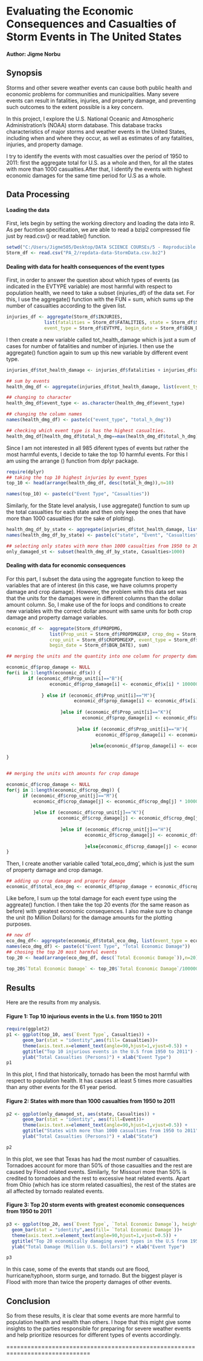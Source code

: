 # Evaluating the Economic Consequences and Casualties of Storm Events in The United States




#### Author: Jigme Norbu

## Synopsis
Storms and other severe weather events can cause both public health and economic problems for communities and municipalities. Many severe events can result in fatalities, injuries, and property damage, and preventing such outcomes to the extent possible is a key concern.

In this project, I explore the U.S. National Oceanic and Atmospheric Administration's (NOAA) storm database. This database tracks characteristics of major storms and weather events in the United States, including when and where they occur, as well as estimates of any fatalities, injuries, and property damage.

I try to identify the events with most casualties over the period of 1950 to 2011: first the aggregate total for U.S. as a whole and then, for all the states with more than 1000 casualties.After that, I identify the events with highest economic damages for the same time period for U.S as a whole.  




## Data Processing


#### Loading the data

First, lets begin by setting the working directory and loading the data into R. As per fucntion specification, we are able to read a bzip2 compressed file just by read.csv() or read.table() function.

```r
setwd("C:/Users/Jigme505/Desktop/DATA SCIENCE COURSEs/5 - Reproducible Research/")
Storm_df <- read.csv("PA_2/repdata-data-StormData.csv.bz2")
```

#### Dealing with data for health consequences of the event types

First, in order to answer the question about which types of events (as indicated in the EVTYPE variable) are most harmful with respect to population health, we need to take a subset (injuries_df) of the data set. For this, I use the aggregate() function with the FUN = sum, which sums up the number of casualties according to the given list. 

```r
injuries_df <- aggregate(Storm_df$INJURIES, 
              list(fatalities = Storm_df$FATALITIES, state = Storm_df$STATE,
              event_type = Storm_df$EVTYPE, begin_date = Storm_df$BGN_DATE), sum)
```



I then create a new variable called tot_health_damage which is just a sum of cases for number of fatalities and number of injuries. I then use the aggregate() function again to sum up this new variable by different event type.

```r
injuries_df$tot_health_damage <- injuries_df$fatalities + injuries_df$x

## sum by events
health_dmg_df <- aggregate(injuries_df$tot_health_damage, list(event_type = injuries_df$event_type), sum)

## changing to character 
health_dmg_df$event_type <- as.character(health_dmg_df$event_type)

## changing the column names
names(health_dmg_df) <- paste(c("event_type", "total_h_dmg"))

## checking which event type is has the highest casualties. 
health_dmg_df[health_dmg_df$total_h_dmg==max(health_dmg_df$total_h_dmg),]
```



Since I am not interested in all 985 diferent types of events but rather the most harmful events, I decide to take the top 10 harmful events. For this I am using the arrange () function from dplyr package.
```r
require(dplyr)
## taking the top 10 highest injuries by event_types 
top_10 <- head(arrange(health_dmg_df, desc(total_h_dmg)),n=10)

names(top_10) <- paste(c("Event Type", "Casualties"))

```



Similarly, for the State level analysis, I use aggregate() function to sum up the total casualties for each state and then only keep the ones that have more than 1000 casualties (for the sake of plotting).

```r
health_dmg_df_by_state <- aggregate(injuries_df$tot_health_damage, list(state=injuries_df$state, event_type = injuries_df$event_type), sum)
names(health_dmg_df_by_state) <- paste(c("state", "Event", "Casualties"))

## selecting only states with more than 1000 casualties from 1950 to 2011
only_damaged_st <- subset(health_dmg_df_by_state, Casualties>1000)
```




#### Dealing with data for economic consequences

For this part, I subset the data using the aggregate function to keep the variables that are of interest (in this case, we have columns property damage and crop damage). However, the problem with this data set was that the units for the damages were in different columns than the dollar amount column. So, I make use of the for loops and conditions to create new variables with the correct dollar amount with same units for both crop damage and property damage variables.

```r
economic_df <-  aggregate(Storm_df$PROPDMG, 
                list(Prop_unit = Storm_df$PROPDMGEXP, crop_dmg = Storm_df$CROPDMG,
                crop_unit = Storm_df$CROPDMGEXP, event_type = Storm_df$EVTYPE,
                begin_date = Storm_df$BGN_DATE), sum)

## merging the units and the quantity into one column for property damage

economic_df$prop_damage <- NULL
for(i in 1:length(economic_df$x)) {
        if (economic_df$Prop_unit[i]=="B"){
                economic_df$prop_damage[i] <- economic_df$x[i] * 1000000000
         
             } else if (economic_df$Prop_unit[i]=="M"){
                         economic_df$prop_damage[i] <- economic_df$x[i] * 1000000
         
                    }else if (economic_df$Prop_unit[i]=="K"){
                            economic_df$prop_damage[i] <- economic_df$x[i] * 1000
    
                          }else if (economic_df$Prop_unit[i]=="H"){
                                 economic_df$prop_damage[i] <- economic_df$x[i] * 100
    
                               }else{economic_df$prop_damage[i] <- economic_df$x[i]}    
    
}


## merging the units with amounts for crop damage

economic_df$crop_damage <- NULL
for(j in 1:length(economic_df$crop_dmg)) {
      if (economic_df$crop_unit[j]=="M"){
          economic_df$crop_damage[j] <- economic_df$crop_dmg[j] * 1000000
          
          }else if (economic_df$crop_unit[j]=="K"){
                   economic_df$crop_damage[j] <- economic_df$crop_dmg[j] * 1000
                   
                    }else if (economic_df$crop_unit[j]=="H"){
                             economic_df$crop_damage[j] <- economic_df$crop_dmg[j] * 100
                             
                             }else{economic_df$crop_damage[j] <- economic_df$crop_dmg[j]}    
}

```




Then, I create another variable called 'total_eco_dmg', which is just the sum of property damage and crop damage.

```r
## adding up crop damage and property damage
economic_df$total_eco_dmg <- economic_df$prop_damage + economic_df$crop_dmg
```




Like before, I sum up the total damage for each event type using the aggreate() function. I then take the top 20 events (for the same reason as before) with greatest economic consequences. I also make sure to change the unit (to Million Dollars) for the damage amounts for the plotting purposes.

```r
## new df 
eco_dmg_df<- aggregate(economic_df$total_eco_dmg, list(event_type = economic_df$event_type), sum)
names(eco_dmg_df) <- paste(c("Event Type", "Total Economic Damage"))
## chosing the top 20 most harmful events
top_20 <- head(arrange(eco_dmg_df, desc(`Total Economic Damage`)),n=20)
    
top_20$`Total Economic Damage` <- top_20$`Total Economic Damage`/1000000
```




## Results

Here are the results from my analysis.

#### Figure 1: Top 10 injurious events in the U.s. from 1950 to 2011


```r

require(ggplot2)
p1 <- ggplot(top_10, aes(`Event Type`, Casualties)) +
      geom_bar(stat = "identity",aes(fill= Casualties))+
      theme(axis.text.x=element_text(angle=90,hjust=1,vjust=0.5)) +
      ggtitle("Top 10 injurious events in the U.S from 1950 to 2011") +
      ylab("Total Casualties (Persons)") + xlab("Event Type")
p1
```

In this plot, I find that historically, tornado has been the most harmful with respect to population health. It has causes at least 5 times more casualties than any other events for the 61 year period.


#### Figure 2: States with more than 1000 casualties from 1950 to 2011

```r

p2 <- ggplot(only_damaged_st, aes(state, Casualties)) +
      geom_bar(stat = "identity", aes(fill=Event))+ 
      theme(axis.text.x=element_text(angle=90,hjust=1,vjust=0.5)) +
      ggtitle("States with more than 1000 casualties from 1950 to 2011") +
      ylab("Total Casualties (Persons)") + xlab("State")

p2
```

In this plot, we see that Texas has had the most number of casualties.  Tornadoes account for more than 50% of those casualties and the rest are caused by Flood related events. Similarly, for Missouri more than 50% is credited to tornadoes and the rest to excessive heat related events. Apart from Ohio (which has ice storm related casualties), the rest of the states are all affected by tornado realated events. 




#### Figure 3: Top 20 storm events with greatest economic consequences from 1950 to 2011
```r

p3 <- ggplot(top_20, aes(`Event Type`, `Total Economic Damage`), height=10) +
  geom_bar(stat = "identity",aes(fill= `Total Economic Damage`))+
  theme(axis.text.x=element_text(angle=90,hjust=1,vjust=0.5)) +
  ggtitle("Top 20 economically damaging event types in the U.S from 1950 to 2011") +
  ylab("Total Damage (Million U.S. Dollars)") + xlab("Event Type")

p3 
```

In this case, some of the events that stands out are flood, hurricane/typhoon, storm surge, and tornado. But the biggest player is Flood with more than twice the property damages of other events. 




## Conclusion

So from these results, it is clear that some events are more harmful to population health and wealth than others. I hope that this might give some insights to the parties responsible for preparing for severe weather events and help prioritize resources for different types of events accordingly.









==============================================================================
